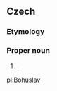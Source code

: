 ==Czech==
{{wikipedia|lang=cs}}
===Etymology===
{{rfe|lang=cs}}

===Proper noun===
{{cs-proper noun|g=m}}

# {{given name|male|lang=cs}}.

[[pl:Bohuslav]]